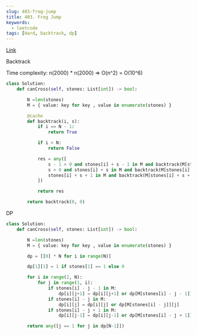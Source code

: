 ```yaml
---
slug: 403-frog-jump
title: 403. Frog Jump
keywords:
  - leetcode
tags: [Hard, backtrack, dp]
---
```


[Link](https://leetcode.com/problems/frog-jump/description/)

Backtrack

Time complexity: n(2000) \* n(2000) => O(n^2) = O(10^6)

```python
class Solution:
    def canCross(self, stones: List[int]) -> bool:

        N =len(stones)
        M = { value: key for key , value in enumerate(stones) }

        @cache
        def backtrack(i, s):
            if i == N - 1:
                return True

            if i > N:
                return False

            res = any([
                s - 1 > 0 and stones[i] + s - 1 in M and backtrack(M[stones[i] + s - 1], s - 1),
                s > 0 and stones[i] + s in M and backtrack(M[stones[i] + s], s),
                stones[i] + s + 1 in M and backtrack(M[stones[i] + s + 1], s + 1)
            ])

            return res

        return backtrack(0, 0)
```

DP

```python
class Solution:
    def canCross(self, stones: List[int]) -> bool:

        N =len(stones)
        M = { value: key for key , value in enumerate(stones) }

        dp = [[0] * N for i in range(N)]

        dp[1][1] = 1 if stones[1] == 1 else 0

        for i in range(2, N):
            for j in range(1, i):
                if stones[i] - j - 1 in M:
                    dp[i][j+1] = dp[i][j+1] or dp[M[stones[i] - j - 1]][j]
                if stones[i] - j in M:
                    dp[i][j] = dp[i][j] or dp[M[stones[i] - j]][j]
                if stones[i] - j + 1 in M:
                    dp[i][j-1] = dp[i][j-1] or dp[M[stones[i] - j + 1]][j]

        return any([j == 1 for j in dp[N-1]])
```
